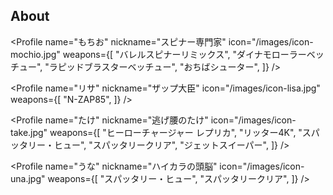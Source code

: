 
## About

<Profile
    name="もちお"
    nickname="スピナー専門家"
    icon="/images/icon-mochio.jpg"
    weapons={[
        "バレルスピナーリミックス",
        "ダイナモローラーベッチュー",
        "ラピッドブラスターベッチュー",
        "おちばシューター",
    ]}
/>

<Profile
    name="リサ"
    nickname="ザップ大臣"
    icon="/images/icon-lisa.jpg"
    weapons={[
        "N-ZAP85",
    ]}
/>

<Profile
    name="たけ"
    nickname="逃げ腰のたけ"
    icon="/images/icon-take.jpg"
    weapons={[
        "ヒーローチャージャー レプリカ",
        "リッター4K",
        "スパッタリー・ヒュー",
        "スパッタリークリア",
        "ジェットスイーパー",
    ]}
/>

<Profile
    name="うな"
    nickname="ハイカラの頭脳"
    icon="/images/icon-una.jpg"
    weapons={[
        "スパッタリー・ヒュー",
        "スパッタリークリア",
    ]}
/>